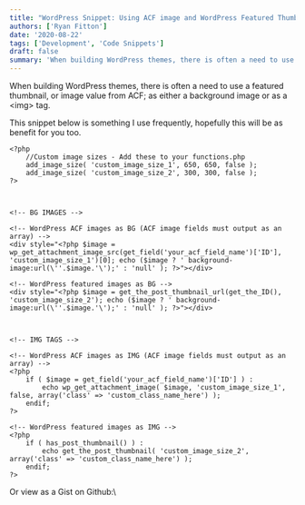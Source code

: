 ```yaml
---
title: "WordPress Snippet: Using ACF image and WordPress Featured Thumbnails"
authors: ['Ryan Fitton']
date: '2020-08-22'
tags: ['Development', 'Code Snippets']
draft: false
summary: 'When building WordPress themes, there is often a need to use a featured thumbnail, or image value from ACF; as either a background image or as a &lt;img&gt; tag. This snippet below is something I use frequently, hopefully this will be as benefit for you too. &lt;?php //Custom image sizes - Add these to your ...'
---
```


When building WordPress themes, there is often a need to use a featured thumbnail, or image value from ACF; as either a background image or as a \<img\> tag.

This snippet below is something I use frequently, hopefully this will be as benefit for you too.

``` {.language-html .code-toolbar}
<?php
    //Custom image sizes - Add these to your functions.php
    add_image_size( 'custom_image_size_1', 650, 650, false );
    add_image_size( 'custom_image_size_2', 300, 300, false );
?>



<!-- BG IMAGES -->

<!-- WordPress ACF images as BG (ACF image fields must output as an array) -->
<div style="<?php $image = wp_get_attachment_image_src(get_field('your_acf_field_name')['ID'], 'custom_image_size_1')[0]; echo ($image ? ' background-image:url(\''.$image.'\');' : 'null' ); ?>"></div>

<!-- WordPress featured images as BG -->
<div style="<?php $image = get_the_post_thumbnail_url(get_the_ID(), 'custom_image_size_2'); echo ($image ? ' background-image:url(\''.$image.'\');' : 'null' ); ?>"></div>



<!-- IMG TAGS -->

<!-- WordPress ACF images as IMG (ACF image fields must output as an array) -->
<?php 
    if ( $image = get_field('your_acf_field_name')['ID'] ) :
        echo wp_get_attachment_image( $image, 'custom_image_size_1', false, array('class' => 'custom_class_name_here') );
    endif;
?>

<!-- WordPress featured images as IMG -->
<?php 
    if ( has_post_thumbnail() ) :
        echo get_the_post_thumbnail( 'custom_image_size_2', array('class' => 'custom_class_name_here') );
    endif;
?>
```

Or view as a Gist on Github:\
